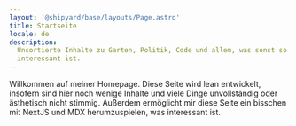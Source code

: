 ```yaml
---
layout: '@shipyard/base/layouts/Page.astro'
title: Startseite
locale: de
description:
  Unsortierte Inhalte zu Garten, Politik, Code und allem, was sonst so
  interessant ist.
---
```



Willkommen auf meiner Homepage. Diese Seite wird lean entwickelt, insofern sind
hier noch wenige Inhalte und viele Dinge unvollständig oder ästhetisch nicht
stimmig. Außerdem ermöglicht mir diese Seite ein bisschen mit NextJS und MDX
herumzuspielen, was interessant ist.

<div className="grid grid-cols-1 gap-4 md:grid-cols-2">
  <Card
    description="Ereignisse über die ich berichten möchte. Eindrücke und aktuelle Gedanken, die ich festhalten möchte."
    title="Blog"
    href="/blog/de"
  />
  <Card
    title="Wissen"
    description="Dinge, die ich gelernt habe. Sachverhalte, die ich recherchiert habe."
    href="/docs/de"
  />
</div>
